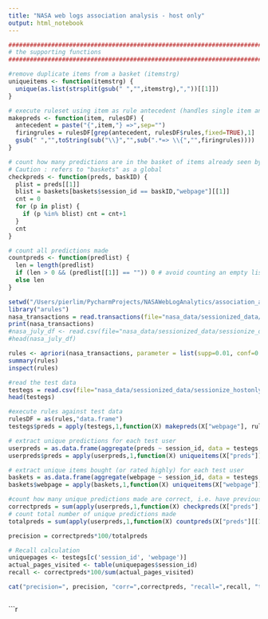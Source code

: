 ```yaml
---
title: "NASA web logs association analysis - host only"
output: html_notebook
---
```

```r

#######################################################################
# the supporting functions
#######################################################################

#remove duplicate items from a basket (itemstrg)
uniqueitems <- function(itemstrg) {
  unique(as.list(strsplit(gsub(" ","",itemstrg),","))[[1]])
}

# execute ruleset using item as rule antecedent (handles single item antecedents only)
makepreds <- function(item, rulesDF) {
  antecedent = paste("{",item,"} =>",sep="") 
  firingrules = rulesDF[grep(antecedent, rulesDF$rules,fixed=TRUE),1]
  gsub(" ","",toString(sub("\\}","",sub(".*=> \\{","",firingrules))))
}

# count how many predictions are in the basket of items already seen by that user 
# Caution : refers to "baskets" as a global
checkpreds <- function(preds, baskID) {
  plist = preds[[1]]
  blist = baskets[baskets$session_id == baskID,"webpage"][[1]]
  cnt = 0 
  for (p in plist) {
    if (p %in% blist) cnt = cnt+1
  }
  cnt
}

# count all predictions made
countpreds <- function(predlist) {
  len = length(predlist)
  if (len > 0 && (predlist[[1]] == "")) 0 # avoid counting an empty list
  else len
}

```


```r
setwd("/Users/pierlim/PycharmProjects/NASAWebLogAnalytics/association_analysis")
library("arules")
nasa_transactions = read.transactions(file="nasa_data/sessionized_data/sessionize_hostonly_july.csv",rm.duplicates=TRUE, format="single", sep=",", cols=c("session_id","webpage"));
print(nasa_transactions)
#nasa_july_df <- read.csv(file="nasa_data/sessionized_data/sessionize_date_july.csv", header=TRUE, sep=",")
#head(nasa_july_df)
```
```r
rules <- apriori(nasa_transactions, parameter = list(supp=0.01, conf=0.1, minlen=2))
summary(rules)
inspect(rules)
```
```r
#read the test data
testegs = read.csv(file="nasa_data/sessionized_data/sessionize_hostonly_aug.csv");
head(testegs)
```
```r
#execute rules against test data
rulesDF = as(rules,"data.frame")
testegs$preds = apply(testegs,1,function(X) makepreds(X["webpage"], rulesDF))
```


```r

# extract unique predictions for each test user
userpreds = as.data.frame(aggregate(preds ~ session_id, data = testegs, paste, collapse=","))
userpreds$preds = apply(userpreds,1,function(X) uniqueitems(X["preds"]))

```


```r
# extract unique items bought (or rated highly) for each test user
baskets = as.data.frame(aggregate(webpage ~ session_id, data = testegs, paste, collapse=","))
baskets$webpage = apply(baskets,1,function(X) uniqueitems(X["webpage"]))
```
```r
#count how many unique predictions made are correct, i.e. have previously been bought (or rated highly) by the user
correctpreds = sum(apply(userpreds,1,function(X) checkpreds(X["preds"],X["session_id"])))
# count total number of unique predictions made
totalpreds = sum(apply(userpreds,1,function(X) countpreds(X["preds"][[1]]))) 
```
```r

precision = correctpreds*100/totalpreds

# Recall calculation
uniquepages <- testegs[c('session_id', 'webpage')]
actual_pages_visited <- table(uniquepages$session_id)
recall <- correctpreds*100/sum(actual_pages_visited) 

cat("precision=", precision, "corr=",correctpreds, "recall=",recall, "total=",totalpreds)
```
```r


```

```r
